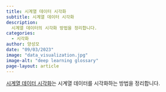 ```yaml
---
title: 시계열 데이터 시각화
subtitle: 시계열 데이터 시각화
description:
  시계열 데이터의 시각화 방법을 정리합니다.
categories:
  - 시각화
author: 양성모
date: "09/03/2023"
image: "data_visualization.jpg"
image-alt: "deep learning glossary"
page-layout: article
---
```


[시계열 데이터 시각화](../../../bookshelf/data_visualization/index.qmd)는 시계열 데이터를 시각화하는 방법을 정리합니다.




